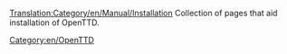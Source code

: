 [[Translation:Category/en/Manual/Installation]]
Collection of pages that aid installation of OpenTTD.
[[Category:en/OpenTTD]]